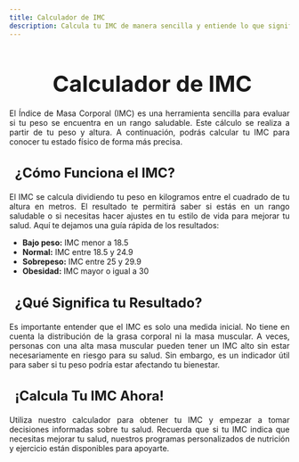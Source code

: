 ```yaml
---
title: Calculador de IMC
description: Calcula tu IMC de manera sencilla y entiende lo que significa para tu salud.
---
```


<main>
  <h1 style="font-size: 2.5rem; font-weight: bold; margin-bottom: 20px; text-align: center;"><i class="fas fa-weight" style="color: #3498db; margin-right: 10px;"></i>Calculador de IMC</h1>

  <p style="text-align: justify;">
    El Índice de Masa Corporal (IMC) es una herramienta sencilla para evaluar si tu peso se encuentra en un rango saludable. Este cálculo se realiza a partir de tu peso y altura. A continuación, podrás calcular tu IMC para conocer tu estado físico de forma más precisa.
  </p>

  <h3 style="font-size: 1.5rem; font-weight: bold; margin-bottom: 20px; text-align: left;">
    <i class="fas fa-calculator" style="color: #e74c3c; margin-right: 10px;"></i> ¿Cómo Funciona el IMC?
  </h3>
  <p style="text-align: justify;">
    El IMC se calcula dividiendo tu peso en kilogramos entre el cuadrado de tu altura en metros. El resultado te permitirá saber si estás en un rango saludable o si necesitas hacer ajustes en tu estilo de vida para mejorar tu salud. Aquí te dejamos una guía rápida de los resultados:
  </p>

  <ul style="text-align: left;">
    <li><strong>Bajo peso:</strong> IMC menor a 18.5</li>
    <li><strong>Normal:</strong> IMC entre 18.5 y 24.9</li>
    <li><strong>Sobrepeso:</strong> IMC entre 25 y 29.9</li>
    <li><strong>Obesidad:</strong> IMC mayor o igual a 30</li>
  </ul>

  <h3 style="font-size: 1.5rem; font-weight: bold; margin-bottom: 20px; text-align: left;">
    <i class="fas fa-info-circle" style="color: #2ecc71; margin-right: 10px;"></i> ¿Qué Significa tu Resultado?
  </h3>
  <p style="text-align: justify;">
    Es importante entender que el IMC es solo una medida inicial. No tiene en cuenta la distribución de la grasa corporal ni la masa muscular. A veces, personas con una alta masa muscular pueden tener un IMC alto sin estar necesariamente en riesgo para su salud. Sin embargo, es un indicador útil para saber si tu peso podría estar afectando tu bienestar.
  </p>

  <h3 style="font-size: 1.5rem; font-weight: bold; margin-bottom: 20px; text-align: justify;">
    <i class="fas fa-arrow-right" style="color: #f39c12; margin-right: 10px;"></i> ¡Calcula Tu IMC Ahora!
  </h3>
  <p style="text-align: justify;">
    Utiliza nuestro calculador para obtener tu IMC y empezar a tomar decisiones informadas sobre tu salud. Recuerda que si tu IMC indica que necesitas mejorar tu salud, nuestros programas personalizados de nutrición y ejercicio están disponibles para apoyarte.
  </p>

</main>
